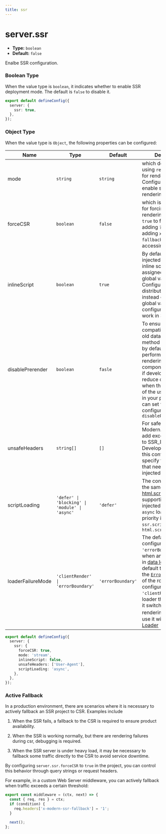 ```yaml
---
title: ssr
---
```


# server.ssr

- **Type:** `boolean`
- **Default:** `false`

Enalbe SSR configuration.

### Boolean Type

When the value type is `boolean`, it indicates whether to enable SSR deployment mode. The default is `false` to disable it.

```ts title="modern.config.ts"
export default defineConfig({
  server: {
    ssr: true,
  },
});
```

### Object Type

When the value type is `Object`, the following properties can be configured:

| Name              | Type                                           | Default           | Description                                                                                                                                                                                                                                                                                                                                                                                                                                                                                    |
| ----------------- | ---------------------------------------------- | ----------------- | ---------------------------------------------------------------------------------------------------------------------------------------------------------------------------------------------------------------------------------------------------------------------------------------------------------------------------------------------------------------------------------------------------------------------------------------------------------------------------------------------- |
| mode              | `string`                                       | `string`          | which defaults to using `renderToString` for rendering. Configure `stream` to enable streaming rendering                                                                                                                                                                                                                                                                                                                                                                                       |
| forceCSR          | `boolean`                                      | `false`           | which is off by default for forcing CSR rendering. Configure `true` to force CSR by adding `?csr=true` or adding `x-modern-ssr-fallback` header when accessing the page                                                                                                                                                                                                                                                                                                                        |
| inlineScript      | `boolean`                                      | `true`            | By default, SSR data is injected into HTML as inline scripts and assigned directly to global variables. Configure `false` to distribute JSON instead of assigning to global variables, this configuration doesn't work in Streaming SSR                                                                                                                                                                                                                                                        |
| disablePrerender  | `boolean`                                      | `fasle`           | To ensure compatibility with the old data request method (`useLoader`), by default, Modern.js performs pre-rendering of components.However, if developers want to reduce one rendering when there is no use of the useLoader API in your project, you can set the configuration `disablePrerender=true`                                                                                                                                                                                        |
| unsafeHeaders     | `string[]`                                     | `[]`              | For safety reasons, Modern.js does not add excessive content to SSR_DATA. Developers can use this configuration to specify the headers that need to be injected                                                                                                                                                                                                                                                                                                                                |
| scriptLoading     | `'defer' \| 'blocking' \| 'module' \| 'async'` | `'defer'`         | The configuration is the same as [html.scriptLoading](/configure/app/html/script-loading), supporting SSR injected script set to `async` loading. The priority is `ssr.scriptLoading` > `html.scriptLoading`                                                                                                                                                                                                                                                                                   |
| loaderFailureMode | `'clientRender' \| 'errorBoundary'`            | `'errorBoundary'` | The default configuration is `'errorBoundary'`, when an error occurs in [data loader](/en/guides/basic-features/data/data-fetch.html#data-loader-recommended), it will default to rendering the [`Error`](/en/guides/basic-features/routes.html#errorboundary) component of the route. When configured as `'clientRender'`, if a loader throws an error, it switch to client-side rendering，you can use it with [Client Loader](/en/guides/basic-features/data/data-fetch.html#client-loader) |

```ts title="modern.config.ts"
export default defineConfig({
  server: {
    ssr: {
      forceCSR: true,
      mode: 'stream',
      inlineScript: false,
      unsafeHeaders: ['User-Agent'],
      scriptLoading: 'async',
    },
  },
});
```

### Active Fallback

In a production environment, there are scenarios where it is necessary to actively fallback an SSR project to CSR. Examples include

1. When the SSR fails, a fallback to the CSR is required to ensure product availability.

2. When the SSR is working normally, but there are rendering failures during csr, debugging is required.

3. When the SSR server is under heavy load, it may be necessary to fallback some traffic directly to the CSR to avoid service downtime.

By configuring `server.ssr.forceCSR` to `true` in the project, you can control this behavior through query strings or request headers.

For example, in a custom Web Server middleware, you can actively fallback when traffic exceeds a certain threshold:

```ts title="server/index.ts"
export const middleware = (ctx, next) => {
  const { req, res } = ctx;
  if (condition) {
    req.headers['x-modern-ssr-fallback'] = '1';
  }

  next();
};
```
